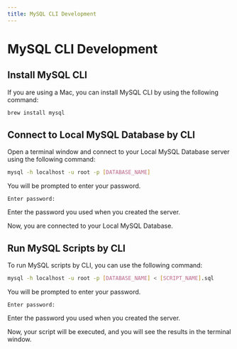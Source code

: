 ```yaml
---
title: MySQL CLI Development
---
```


# MySQL CLI Development

## Install MySQL CLI

If you are using a Mac, you can install MySQL CLI by using the following command:

```bash
brew install mysql
```

## Connect to Local MySQL Database by CLI

Open a terminal window and connect to your Local MySQL Database server using the following command:

```bash
mysql -h localhost -u root -p [DATABASE_NAME]
```

You will be prompted to enter your password.

```
Enter password:
```

Enter the password you used when you created the server.

Now, you are connected to your Local MySQL Database.

## Run MySQL Scripts by CLI

To run MySQL scripts by CLI, you can use the following command:

```bash
mysql -h localhost -u root -p [DATABASE_NAME] < [SCRIPT_NAME].sql
```

You will be prompted to enter your password.

```
Enter password:
```

Enter the password you used when you created the server.

Now, your script will be executed, and you will see the results in the terminal window.
